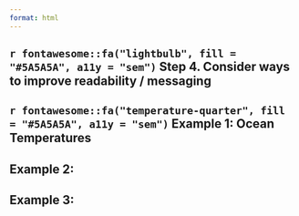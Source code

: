 ```yaml
---
format: html
---
```


## `r fontawesome::fa("lightbulb", fill = "#5A5A5A", a11y = "sem")` Step 4. Consider ways to improve readability / messaging

::: panel-tabset

## **`r fontawesome::fa("temperature-quarter", fill = "#5A5A5A", a11y = "sem")` Example 1:** Ocean Temperatures

## **Example 2:**

## **Example 3:**

:::
